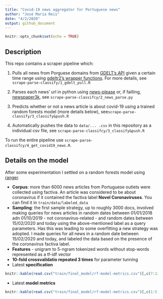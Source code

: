```yaml
---
title: "Covid-19 news aggregator for Portuguese news"
author: "José Maria Reis"
date: "4/2/2020"
output: github_document
---
```


```r
knitr::opts_chunk$set(echo = TRUE)
```

## Description

This repo contains a scraper pipeline which:

1. Pulls all news from Porguese domains from [GDELT's API](https://www.gdeltproject.org/) given a certain time range using [gdeltr2's wrapper functions](https://github.com/abresler/gdeltr2). For more details, see ``scrape-parse-classify/1_gdelt_pull.R``

2. Parses each news' url in python using [news-please](https://github.com/fhamborg/news-please) or, if failling, [newspaper3k](https://newspaper.readthedocs.io/en/latest/), see ``scrape-parse-classifcy/2_news_parse.py``

3. Predicts whether or not a news article is about covid-19 using a trained random forests model (more details below), see``scrape-parse-classify/3_classify&push.R``

4. Automatically pushes the data to ``data/... .csv`` in this repository as a individual csv file, see ``scrape-parse-classifcy/3_classify&push.R``

To run the entire pipeline use ``scrape-parse-classifcy/4_get_covid19_news.R``.

## Details on the model

After some experimentation I settled on a random forests model using [ranger](https://cran.r-project.org/web/packages/ranger/index.html). 

* **Corpus**: more than 6000 news articles from Portuguese outlets were collected using factiva. An article was considered to be about coronavirus if it contained the factiva label **Novel Coronaviruses**. You can find it in ``train/data/labeled_data``
* **Sampling**: the first sample strategy, up to roughly 3000 docs, involved making queries for news articles in random dates between 01/01/2018 adn 01/10/2019 - not coronavirus-related - and random dates between 15/02/2020 and today using the above-mentioned label as a query parameters. Has this was leading to some overfitting a new strategy was adopted. I made queries for all news in a random date between 15/02/2020 and today, and labeled the data based on the presence of the coronavirus factiva label.
* **Features** - unigram to 5-ngram tokenized words without stop-words represented as a tf-idf vector
* **10-fold crossvalidatio repeated 3 times** for parameter tunning
* Latest **specification**

```r
knitr::kable(read.csv("train/final_model/rf-model-metrics.csv")[,c(7:13)], format = "markdown")
```

* Latest **model metrics**

```r
knitr::kable(read.csv("train/final_model/rf-model-metrics.csv")[,c(1:5)], format = "markdown")
```


